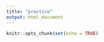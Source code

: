 ```yaml
---
title: "practice"
output: html_document
---
```


```r
knitr::opts_chunk$set(echo = TRUE)
```

